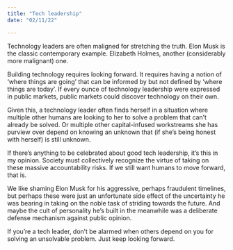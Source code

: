 ```yaml
---
title: "Tech leadership"
date: "02/11/22"

---
```


Technology leaders are often maligned for stretching the truth. Elon Musk is the classic contemporary example. Elizabeth Holmes, another (considerably more malignant) one.

Building technology requires looking forward. It requires having a notion of ‘where things are going’ that can be informed by but not defined by ‘where things are today’. If every ounce of technology leadership were expressed in public markets, public markets could discover technology on their own.

Given this, a technology leader often finds herself in a situation where multiple other humans are looking to her to solve a problem that can’t already be solved. Or multiple other capital-infused workstreams she has purview over depend on knowing an unknown that (if she’s being honest with herself) is still unknown.

If there’s anything to be celebrated about good tech leadership, it’s this in my opinion. Society must collectively recognize the virtue of taking on these massive accountability risks. If we still want humans to move forward, that is.

We like shaming Elon Musk for his aggressive, perhaps fraudulent timelines, but perhaps these were just an unfortunate side effect of the uncertainty he was bearing in taking on the noble task of striding towards the future. And maybe the cult of personality he’s built in the meanwhile was a deliberate defense mechanism against public opinion.

If you’re a tech leader, don’t be alarmed when others depend on you for solving an unsolvable problem. Just keep looking forward.